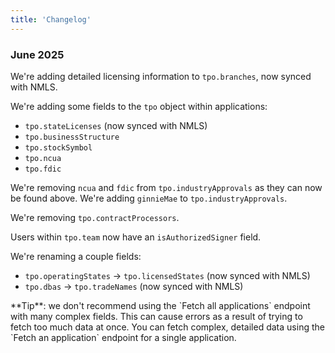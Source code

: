 ```yaml
---
title: 'Changelog'
---
```


###  June 2025 

We're adding detailed licensing information to `tpo.branches`, now synced with NMLS.

We're adding some fields to the `tpo` object within applications:
- `tpo.stateLicenses` (now synced with NMLS)
- `tpo.businessStructure`
- `tpo.stockSymbol`
- `tpo.ncua`
- `tpo.fdic`

We're removing `ncua` and `fdic` from `tpo.industryApprovals` as they can now be found above. We're adding `ginnieMae` to `tpo.industryApprovals`.

We're removing `tpo.contractProcessors`.

Users within `tpo.team` now have an `isAuthorizedSigner` field.

We're renaming a couple fields:
- `tpo.operatingStates` -> `tpo.licensedStates` (now synced with NMLS)
- `tpo.dbas` -> `tpo.tradeNames` (now synced with NMLS)

<Tip>
  **Tip**: we don't recommend using the `Fetch all applications` endpoint with many complex fields. This can cause errors as a result of trying to fetch too much data at once. You can fetch complex, detailed data using the `Fetch an application` endpoint for a single application.
</Tip>
